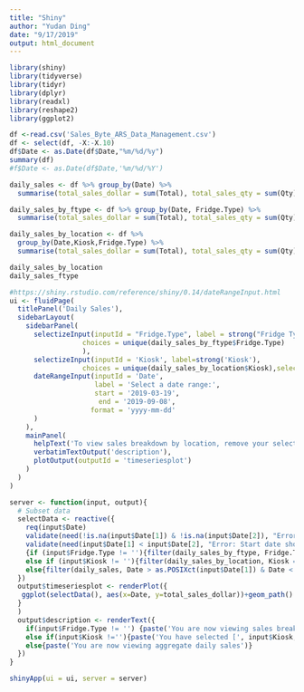 ```yaml
---
title: "Shiny"
author: "Yudan Ding"
date: "9/17/2019"
output: html_document
---
```

```r
library(shiny)
library(tidyverse)
library(tidyr)
library(dplyr)
library(readxl)
library(reshape2)
library(ggplot2)
```


```r
df <-read.csv('Sales_Byte_ARS_Data_Management.csv')
df <- select(df, -X:-X.10)
df$Date <- as.Date(df$Date,"%m/%d/%y")
summary(df)
#f$Date <- as.Date(df$Date,'%m/%d/%Y')

daily_sales <- df %>% group_by(Date) %>% 
  summarise(total_sales_dollar = sum(Total), total_sales_qty = sum(Qty))

daily_sales_by_ftype <- df %>% group_by(Date, Fridge.Type) %>% 
  summarise(total_sales_dollar = sum(Total), total_sales_qty = sum(Qty))

daily_sales_by_location <- df %>% 
  group_by(Date,Kiosk,Fridge.Type) %>% 
  summarise(total_sales_dollar = sum(Total), total_sales_qty = sum(Qty))

daily_sales_by_location
daily_sales_ftype
```

```r
#https://shiny.rstudio.com/reference/shiny/0.14/dateRangeInput.html
ui <- fluidPage(
  titlePanel('Daily Sales'),
  sidebarLayout(
    sidebarPanel(
      selectizeInput(inputId = "Fridge.Type", label = strong("Fridge Type"),
                  choices = unique(daily_sales_by_ftype$Fridge.Type)
                  ),
      selectizeInput(inputId = 'Kiosk', label=strong('Kiosk'),
                  choices = unique(daily_sales_by_location$Kiosk),selected = NULL),
      dateRangeInput(inputId = 'Date',
                     label = 'Select a date range:',
                     start = '2019-03-19',
                      end = '2019-09-08',
                    format = 'yyyy-mm-dd'
      )
    ),
    mainPanel(
      helpText('To view sales breakdown by location, remove your selection for fridge type. To view aggregate sales, remove both selections'),
      verbatimTextOutput('description'),
      plotOutput(outputId = 'timeseriesplot')
    )
  )
)

server <- function(input, output){
  # Subset data
  selectData <- reactive({
    req(input$Date)
    validate(need(!is.na(input$Date[1]) & !is.na(input$Date[2]), "Error: Please provide both a start and an end date."))
    validate(need(input$Date[1] < input$Date[2], "Error: Start date should be earlier than end date."))
    {if (input$Fridge.Type != ''){filter(daily_sales_by_ftype, Fridge.Type == req(input$Fridge.Type), Date > as.POSIXct(input$Date[1]) & Date < as.POSIXct(input$Date[2]))}
    else if (input$Kiosk != ''){filter(daily_sales_by_location, Kiosk == req(input$Kiosk), Date > as.POSIXct(input$Date[1]) & Date < as.POSIXct(input$Date[2]))}
    else{filter(daily_sales, Date > as.POSIXct(input$Date[1]) & Date < as.POSIXct(input$Date[2]))}}
  })
  output$timeseriesplot <- renderPlot({
   ggplot(selectData(), aes(x=Date, y=total_sales_dollar))+geom_path()
  }
  )
  output$description <- renderText({
    if(input$Fridge.Type != '') {paste('You are now viewing sales breakdown by fridge type [',input$Fridge.Type, ']. No Kiosk has been selected')}
    else if(input$Kiosk !=''){paste('You have selected [', input$Kiosk, '], You are now viewing sales at', input$Kiosk)}
    else{paste('You are now viewing aggregate daily sales')}
  })
}

shinyApp(ui = ui, server = server)
```
